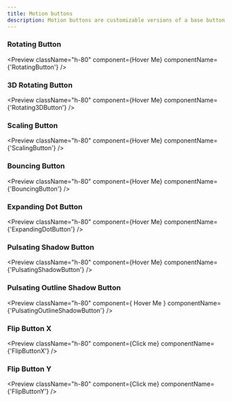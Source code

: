 ```yaml
---
title: Motion buttons
description: Motion buttons are customizable versions of a base button that enhance interaction with added motion features.
---
```


### Rotating Button

<Preview
  className="h-80"
  component={<RotatingButton>Hover Me</RotatingButton>}
  componentName={'RotatingButton'}
/>

### 3D Rotating Button

<Preview
  className="h-80"
  component={<Rotating3DButton>Hover Me</Rotating3DButton>}
  componentName={'Rotating3DButton'}
/>

### Scaling Button

<Preview
  className="h-80"
  component={<ScalingButton>Hover Me</ScalingButton>}
  componentName={'ScalingButton'}
/>

### Bouncing Button

<Preview
  className="h-80"
  component={<BouncingButton>Hover Me</BouncingButton>}
  componentName={'BouncingButton'}
/>

### Expanding Dot Button

<Preview
  className="h-80"
  component={<ExpandingDotButton>Hover Me</ExpandingDotButton>}
  componentName={'ExpandingDotButton'}
/>

### Pulsating Shadow Button

<Preview
  className="h-80"
  component={<PulsatingShadowButton>Hover Me</PulsatingShadowButton>}
  componentName={'PulsatingShadowButton'}
/>

### Pulsating Outline Shadow Button

<Preview
  className="h-80"
  component={
    <PulsatingOutlineShadowButton>Hover Me</PulsatingOutlineShadowButton>
  }
  componentName={'PulsatingOutlineShadowButton'}
/>

### Flip Button X

<Preview
  className="h-80"
  component={<FlipButtonX>Click me</FlipButtonX>}
  componentName={'FlipButtonX'}
/>

### Flip Button Y

<Preview
  className="h-80"
  component={<FlipButtonY>Click me</FlipButtonY>}
  componentName={'FlipButtonY'}
/>
